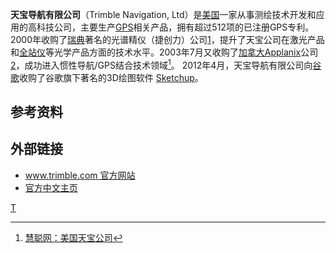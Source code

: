 {{Infobox company
| company_name = 天宝导航有限公司
| company_name_en = Trimble Navigation, Ltd
| company_type = [[上市公司|上市公司]]（{{NASDAQ|TRMB}}
| foundation = 1978年
| founder = Charles Trimble 等
| defunct = 
| location =[[美国|美国]] [[加利福尼亚州|加利福尼亚州]] [[森尼韦尔_(加利福尼亚州)|森尼韦尔]]
| key_people = [[柏士文|柏士文]] (CEO)
| industry = 测绘、汽车导航、工程建筑、机械控制、资产跟踪、农业生产、无线通讯平台、通信基础设施
| products = 
| services = 
| revenue = $13亿（2008年）
| operating_income = $1.85亿（2008年）
| net_income = $1.41亿（2008年）
| aum = 
| assets = 
| equity = 
| owner = 
| num_employees = 3,800 (2008年)
| parent = 
| divisions = 
| subsid = 
| homepage = [http://www.trimble.com/ www.trimble.com]
| footnotes = 
| intl = 
}}
'''天宝导航有限公司'''（Trimble Navigation, Ltd）是[[美国|美国]]一家从事测绘技术开发和应用的高科技公司，主要生产[[GPS|GPS]]相关产品，拥有超过512项的已注册GPS专利。2000年收购了[[瑞典|瑞典]]著名的光谱精仪（捷创力）公司[https://hico.114ic.com/]，提升了天宝公司在激光产品和[[全站仪|全站仪]]等光学产品方面的技术水平。2003年7月又收购了[[加拿大|加拿大]]Applanix公司[https://www.applanix.com/]，成功进入惯性导航/GPS结合技术领域<ref>[http://info.cm.hc360.com/2006/05/11170375597.shtml 慧聪网：美国天宝公司]</ref>。
2012年4月，天宝导航有限公司向[[谷歌|谷歌]]收购了谷歌旗下著名的3D绘图软件 [[Sketchup|Sketchup]]。

==参考资料==
{{reflist}}

== 外部链接 ==
*[http://www.trimble.com www.trimble.com 官方网站] {{en icon}}
*[http://www.trimble.com/cn/ 官方中文主页] {{zh icon}}

[[Category:森尼韋爾公司|T]]